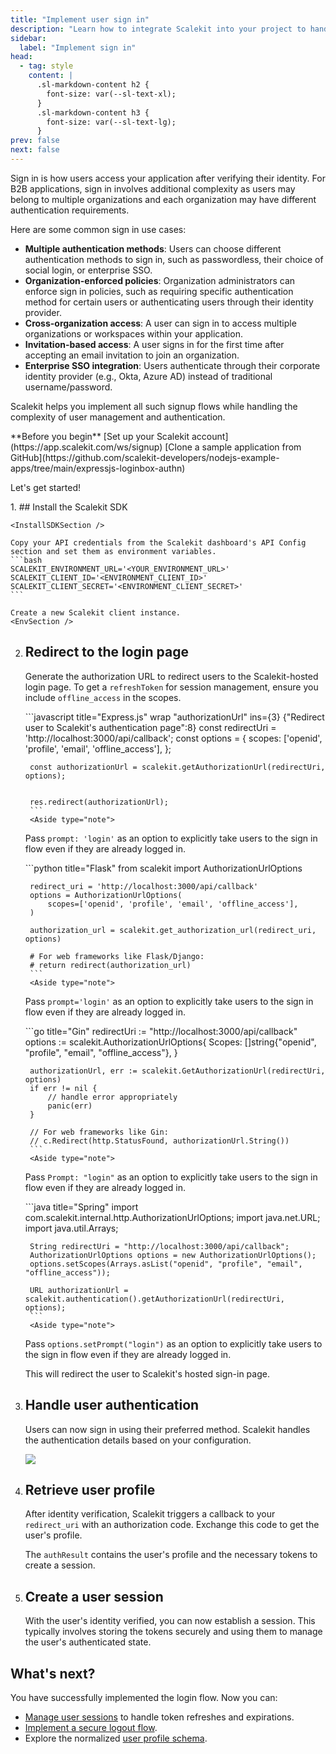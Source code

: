 ```yaml
---
title: "Implement user sign in"
description: "Learn how to integrate Scalekit into your project to handle user login and create secure sessions."
sidebar:
  label: "Implement sign in"
head:
  - tag: style
    content: |
      .sl-markdown-content h2 {
        font-size: var(--sl-text-xl);
      }
      .sl-markdown-content h3 {
        font-size: var(--sl-text-lg);
      }
prev: false
next: false
---
```


Sign in is how users access your application after verifying their identity. For B2B applications, sign in involves additional complexity as users may belong to multiple organizations and each organization may have different authentication requirements.

Here are some common sign in use cases:

- **Multiple authentication methods**: Users can choose different authentication methods to sign in, such as passwordless, their choice of social login, or enterprise SSO.
- **Organization-enforced policies**: Organization administrators can enforce sign in policies, such as requiring specific authentication method for certain users or authenticating users through their identity provider.
- **Cross-organization access**: A user can sign in to access multiple organizations or workspaces within your application.
- **Invitation-based access**: A user signs in for the first time after accepting an email invitation to join an organization.
- **Enterprise SSO integration**: Users authenticate through their corporate identity provider (e.g., Okta, Azure AD) instead of traditional username/password.

Scalekit helps you implement all such signup flows while handling the complexity of user management and authentication.


<div>
   **Before you begin**
  <CheckItem iconName="external">
     [Set up your Scalekit account](https://app.scalekit.com/ws/signup)
  </CheckItem>
  <CheckItem iconName="github">
     [Clone a sample application from GitHub](https://github.com/scalekit-developers/nodejs-example-apps/tree/main/expressjs-loginbox-authn)
  </CheckItem>
</div>

Let's get started!

<Steps>
 1. ## Install the Scalekit SDK

    <InstallSDKSection />

    Copy your API credentials from the Scalekit dashboard's API Config section and set them as environment variables.
    ```bash
    SCALEKIT_ENVIRONMENT_URL='<YOUR_ENVIRONMENT_URL>'
    SCALEKIT_CLIENT_ID='<ENVIRONMENT_CLIENT_ID>'
    SCALEKIT_CLIENT_SECRET='<ENVIRONMENT_CLIENT_SECRET>'
    ```

    Create a new Scalekit client instance.
    <EnvSection />

  2. ## Redirect to the login page
       Generate the authorization URL to redirect users to the Scalekit-hosted login page. To get a `refreshToken` for session management, ensure you include `offline_access` in the scopes.

      <Tabs syncKey="tech-stack">
        <TabItem value="node" label="Node.js">
          ```javascript title="Express.js" wrap "authorizationUrl" ins={3} {"Redirect user to Scalekit's authentication page":8}
          const redirectUri = 'http://localhost:3000/api/callback';
          const options = {
            scopes: ['openid', 'profile', 'email', 'offline_access'],
          };

          const authorizationUrl = scalekit.getAuthorizationUrl(redirectUri, options);


          res.redirect(authorizationUrl);
          ```
          <Aside type="note">
        Pass `prompt: 'login'` as an option to explicitly take users to the sign in flow even if they are already logged in.
      </Aside>
        </TabItem>
        <TabItem value="python" label="Python">
          ```python title="Flask"
          from scalekit import AuthorizationUrlOptions

          redirect_uri = 'http://localhost:3000/api/callback'
          options = AuthorizationUrlOptions(
              scopes=['openid', 'profile', 'email', 'offline_access'],
          )

          authorization_url = scalekit.get_authorization_url(redirect_uri, options)

          # For web frameworks like Flask/Django:
          # return redirect(authorization_url)
          ```
          <Aside type="note">
        Pass `prompt='login'` as an option to explicitly take users to the sign in flow even if they are already logged in.
      </Aside>
        </TabItem>
        <TabItem value="go" label="Go">
          ```go title="Gin"
          redirectUri := "http://localhost:3000/api/callback"
          options := scalekit.AuthorizationUrlOptions{
              Scopes: []string{"openid", "profile", "email", "offline_access"},
          }

          authorizationUrl, err := scalekit.GetAuthorizationUrl(redirectUri, options)
          if err != nil {
              // handle error appropriately
              panic(err)
          }

          // For web frameworks like Gin:
          // c.Redirect(http.StatusFound, authorizationUrl.String())
          ```
          <Aside type="note">
        Pass `Prompt: "login"` as an option to explicitly take users to the sign in flow even if they are already logged in.
      </Aside>
        </TabItem>
        <TabItem value="java" label="Java">
          ```java title="Spring"
          import com.scalekit.internal.http.AuthorizationUrlOptions;
          import java.net.URL;
          import java.util.Arrays;

          String redirectUri = "http://localhost:3000/api/callback";
          AuthorizationUrlOptions options = new AuthorizationUrlOptions();
          options.setScopes(Arrays.asList("openid", "profile", "email", "offline_access"));

          URL authorizationUrl = scalekit.authentication().getAuthorizationUrl(redirectUri, options);
          ```
          <Aside type="note">
        Pass `options.setPrompt("login")` as an option to explicitly take users to the sign in flow even if they are already logged in.
      </Aside>
        </TabItem>
      </Tabs>


     This will redirect the user to Scalekit's hosted sign-in page.



3. ## Handle user authentication
      Users can now sign in using their preferred method. Scalekit handles the authentication details based on your configuration.

      ![](@/assets/docs/fsa/quickstart/1.png)

      <LinkCard
        title="Configure Authentication Methods"
        href="/fsa/guides/auth-methods/"
        description="Learn how to enable and customize passwordless, social, and enterprise SSO login options."
      />

4. ## Retrieve user profile
      After identity verification, Scalekit triggers a callback to your `redirect_uri` with an authorization code. Exchange this code to get the user's profile.

      <RetrieveUserDetailsSection />

      The `authResult` contains the user's profile and the necessary tokens to create a session.

4. ## Create a user session
      With the user's identity verified, you can now establish a session. This typically involves storing the tokens securely and using them to manage the user's authenticated state.

      <CreateSessionSection />

</Steps>

## What's next?

You have successfully implemented the login flow. Now you can:
- [Manage user sessions](/fsa/guides/manage-session/) to handle token refreshes and expirations.
- [Implement a secure logout flow](/fsa/guides/logout/).
- Explore the normalized [user profile schema](/fsa/reference/user-profile/).